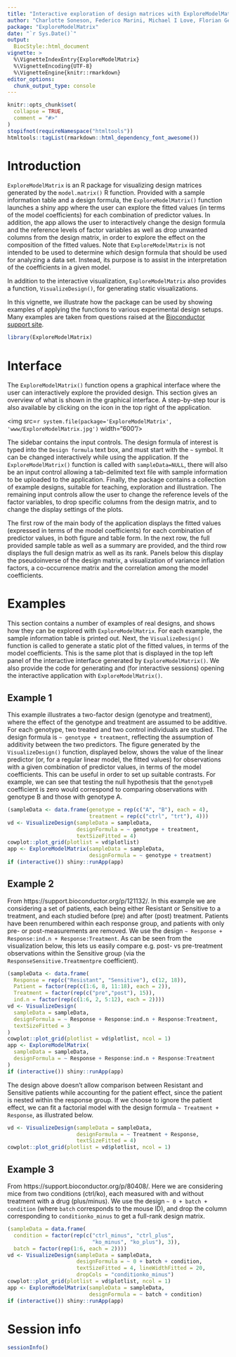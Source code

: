 ```yaml
---
title: "Interactive exploration of design matrices with ExploreModelMatrix"
author: "Charlotte Soneson, Federico Marini, Michael I Love, Florian Geier and Michael B Stadler"
package: "ExploreModelMatrix"
date: "`r Sys.Date()`"
output: 
  BiocStyle::html_document
vignette: >
  %\VignetteIndexEntry{ExploreModelMatrix}
  %\VignetteEncoding{UTF-8} 
  %\VignetteEngine{knitr::rmarkdown}
editor_options: 
  chunk_output_type: console
---
```


```r
knitr::opts_chunk$set(
  collapse = TRUE,
  comment = "#>"
)
stopifnot(requireNamespace("htmltools"))
htmltools::tagList(rmarkdown::html_dependency_font_awesome())
```

# Introduction

`ExploreModelMatrix` is an R package for visualizing design matrices generated
by the `model.matrix()` R function. Provided with a sample information table 
and a design formula, the `ExploreModelMatrix()` function launches a shiny 
app where the user can explore the fitted values (in terms of the model 
coefficients) for each combination of predictor values. In addition, the app 
allows the user to interactively change the design formula and the reference 
levels of factor variables as well as drop unwanted columns from the design 
matrix, in order to explore the effect on the composition of the fitted values.
Note that `ExploreModelMatrix` is not intended to be used to determine _which_ 
design formula that should be used for analyzing a data set. Instead, its 
purpose is to assist in the interpretation of the coefficients in a given 
model.

In addition to the interactive visualization, `ExploreModelMatrix` also 
provides a function, `VisualizeDesign()`, for generating static 
visualizations.

In this vignette, we illustrate how the package can be used by showing 
examples of applying the functions to various experimental design setups. 
Many examples are taken from questions raised at the 
[Bioconductor support site](https://support.bioconductor.org/).

```r
library(ExploreModelMatrix)
```

# Interface

The `ExploreModelMatrix()` function opens a graphical interface where the user
can interactively explore the provided design. This section gives an overview
of what is shown in the graphical interface. A step-by-step tour is also
available by clicking on the <i class="fa fa-question-circle"></i> icon in
the top right of the application.

<img src=`r system.file(package='ExploreModelMatrix', 'www/ExploreModelMatrix.jpg')` width="600"/>

The sidebar contains the input controls. The design formula of interest is 
typed into the `Design formula` text box, and must start with the `~` symbol. 
It can be changed interactively while using the application. If the
`ExploreModelMatrix()` function is called with `sampleData=NULL`, there will
also be an input control allowing a tab-delimited text file with sample
information to be uploaded to the application. Finally, the package contains a
collection of example designs, suitable for teaching, exploration and
illustration. The remaining input controls allow the user to change the
reference levels of the factor variables, to drop specific columns from the
design matrix, and to change the display settings of the plots.

The first row of the main body of the application displays the fitted values 
(expressed in terms of the model coefficients) for each combination of 
predictor values, in both figure and table form. In the next row, the full 
provided sample table as well as a summary are provided, and the third row 
displays the full design matrix as well as its rank. Panels below this 
display the pseudoinverse of the design matrix, a visualization of variance 
inflation factors, a co-occurrence matrix and the correlation among the 
model coefficients.

# Examples

This section contains a number of examples of real designs, and shows how they 
can be explored with `ExploreModelMatrix`. For each example, the sample 
information table is printed out. Next, the `VisualizeDesign()` function is 
called to generate a static plot of the fitted values, in terms of the model 
coefficients. This is the same plot that is displayed in the top left panel 
of the interactive interface generated by `ExploreModelMatrix()`. We also 
provide the code for generating and (for interactive sessions) opening 
the interactive application with `ExploreModelMatrix()`.

## Example 1

This example illustrates a two-factor design (genotype and treatment), where the
effect of the genotype and treatment are assumed to be additive. For each
genotype, two treated and two control individuals are studied. The design
formula is `~ genotype + treatment`, reflecting the assumption of additivity
between the two predictors. The figure generated by the `VisualizeDesign()`
function, displayed below, shows the value of the linear predictor (or, for a
regular linear model, the fitted values) for observations with a given
combination of predictor values, in terms of the model coefficients. This can be
useful in order to set up suitable contrasts. For example, we can see that
testing the null hypothesis that the `genotypeB` coefficient is zero would
correspond to comparing observations with genotype B and those with genotype A.

```r
(sampleData <- data.frame(genotype = rep(c("A", "B"), each = 4),
                          treatment = rep(c("ctrl", "trt"), 4)))
vd <- VisualizeDesign(sampleData = sampleData, 
                      designFormula = ~ genotype + treatment, 
                      textSizeFitted = 4)
cowplot::plot_grid(plotlist = vd$plotlist)
app <- ExploreModelMatrix(sampleData = sampleData,
                          designFormula = ~ genotype + treatment)
if (interactive()) shiny::runApp(app)
```

## Example 2

From https://support.bioconductor.org/p/121132/. In this example we are
considering a set of patients, each being either Resistant or Sensitive to a
treatment, and each studied before (pre) and after (post) treatment. Patients
have been renumbered within each response group, and patients with only pre- or
post-measurements are removed. We use the design 
`~ Response + Response:ind.n + Response:Treatment`. 
As can be seen from the visualization below, this lets us easily compare e.g.
post- vs pre-treatment observations within the Sensitive group (via the
`ResponseSensitive.Treatmentpre` coefficient).

```r
(sampleData <- data.frame(
  Response = rep(c("Resistant", "Sensitive"), c(12, 18)),
  Patient = factor(rep(c(1:6, 8, 11:18), each = 2)),
  Treatment = factor(rep(c("pre","post"), 15)), 
  ind.n = factor(rep(c(1:6, 2, 5:12), each = 2))))
vd <- VisualizeDesign(
  sampleData = sampleData,
  designFormula = ~ Response + Response:ind.n + Response:Treatment,
  textSizeFitted = 3
)
cowplot::plot_grid(plotlist = vd$plotlist, ncol = 1)
app <- ExploreModelMatrix(
  sampleData = sampleData,
  designFormula = ~ Response + Response:ind.n + Response:Treatment
)
if (interactive()) shiny::runApp(app)
```

The design above doesn't allow comparison between Resistant and Sensitive
patients while accounting for the patient effect, since the patient is nested
within the response group. If we choose to ignore the patient effect, we can fit
a factorial model with the design formula `~ Treatment + Response`, as
illustrated below.

```r
vd <- VisualizeDesign(sampleData = sampleData,
                      designFormula = ~ Treatment + Response, 
                      textSizeFitted = 4)
cowplot::plot_grid(plotlist = vd$plotlist, ncol = 1)
```

## Example 3

From https://support.bioconductor.org/p/80408/. Here we are considering mice
from two conditions (ctrl/ko), each measured with and without treatment with a
drug (plus/minus). We use the design `~ 0 + batch + condition` (where `batch`
corresponds to the mouse ID), and drop the column corresponding to
`conditionko_minus` to get a full-rank design matrix.

```r
(sampleData = data.frame(
  condition = factor(rep(c("ctrl_minus", "ctrl_plus", 
                           "ko_minus", "ko_plus"), 3)),
  batch = factor(rep(1:6, each = 2))))
vd <- VisualizeDesign(sampleData = sampleData,
                      designFormula = ~ 0 + batch + condition, 
                      textSizeFitted = 4, lineWidthFitted = 20, 
                      dropCols = "conditionko_minus")
cowplot::plot_grid(plotlist = vd$plotlist, ncol = 1)
app <- ExploreModelMatrix(sampleData = sampleData,
                          designFormula = ~ batch + condition)
if (interactive()) shiny::runApp(app)
```


# Session info

```r
sessionInfo()
```

